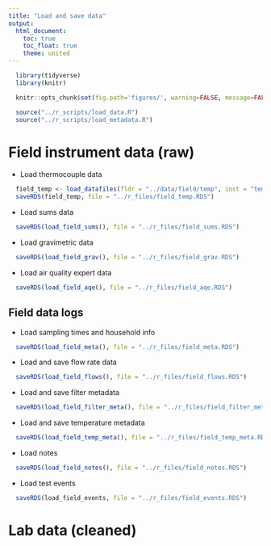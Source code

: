 ```yaml
---
title: "Load and save data"
output:
  html_document:
    toc: true
    toc_float: true
    theme: united
---
```


```r
  library(tidyverse)
  library(knitr)
```

```r
  knitr::opts_chunk$set(fig.path='figures/', warning=FALSE, message=FALSE, cache=FALSE)
```

```r
  source("../r_scripts/load_data.R")
  source("../r_scripts/load_metadata.R")
```

# Field instrument data (raw)

* Load thermocouple data

```r
  field_temp <- load_datafiles(fldr = "../data/field/temp", inst = "temp")
  saveRDS(field_temp, file = "../r_files/field_temp.RDS")
```

* Load sums data

```r
  saveRDS(load_field_sums(), file = "../r_files/field_sums.RDS")
```

* Load gravimetric data

```r
  saveRDS(load_field_grav(), file = "../r_files/field_grav.RDS")
```

* Load air quality expert data

```r
  saveRDS(load_field_aqe(), file = "../r_files/field_aqe.RDS")
```
 
## Field data logs

* Load sampling times and household info

```r
  saveRDS(load_field_meta(), file = "../r_files/field_meta.RDS")
```

* Load and save flow rate data

```r
  saveRDS(load_field_flows(), file = "../r_files/field_flows.RDS")
```

* Load and save filter metadata

```r
  saveRDS(load_field_filter_meta(), file = "../r_files/field_filter_meta.RDS")
```

* Load and save temperature metadata

```r
  saveRDS(load_field_temp_meta(), file = "../r_files/field_temp_meta.RDS")
```

* Load notes

```r
  saveRDS(load_field_notes(), file = "../r_files/field_notes.RDS")
```

* Load test events

```r
  saveRDS(load_field_events, file = "../r_files/field_events.RDS")
```

# Lab data (cleaned)
